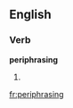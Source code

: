 
==English==

===Verb===
'''periphrasing'''

# {{present participle of|[[periphrase]]}}

[[fr:periphrasing]]